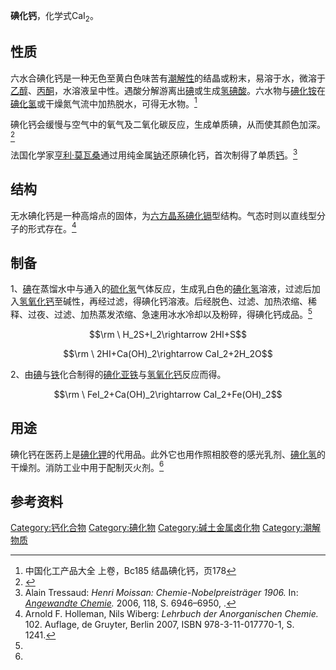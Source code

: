{{chembox
| Reference = <ref name="alfa">[http://www.alfa.com/content/msds/german/44254.pdf Sicherheitsdatenblatt (alfa-aesar)]{{Dead link|date=2019年11月 |bot=InternetArchiveBot |fix-attempted=yes }}, Stand 1. Juni 2009.</ref>
| Name = 碘化钙
| ImageFile = Cadmium-iodide-3D-balls.png
| ImageName = 碘化钙
| IUPACName = Calcium iodide
| Section1 = {{Chembox Identifiers
| CASNo = 10102-68-8
| CASNo_Ref = {{cascite|correct|CAS}}
| CASNo1 = 13640-62-5
| CASNo1_Comment =  (tetrahydrate) 
| CASNo1_Ref = {{cascite|changed|??}}
|  ChemSpiderID  =  59629
|  InChI  =  1/Ca.2HI/h;2*1H/q+2;;/p-2
|  SMILES  =  [Ca+2].[I-].[I-]
|  InChIKey  =  UNMYWSMUMWPJLR-NUQVWONBAC
|  CASOther  =  71626-98-7 (一水合物)<br>13640-62-5 (四水合物)<br>7774-34-7 (六水合物)
|  PubChem  =  66244
|  RTECS  =  EV1300000
|  ChemSpiderID_Ref  = {{chemspidercite|correct|chemspider}}|  UNII_Ref  = {{fdacite|correct|FDA}}|  UNII  =  8EKI9QEE2H
|  StdInChI_Ref  = {{stdinchicite|correct|chemspider}}|  StdInChI  =  1S/Ca.2HI/h;2*1H/q+2;;/p-2
|  StdInChIKey_Ref  = {{stdinchicite|correct|chemspider}}|  StdInChIKey  =  UNMYWSMUMWPJLR-UHFFFAOYSA-L
}}
| Section2 = {{Chembox Properties
| Formula = CaI<sub>2</sub>
| MolarMass1 = 293.887 g/mol (无水物) <br> 365.95 g/mol (四水合物)
| Appearance = 白色至淡黄色固体
| Density = 3.956 g/cm³<ref name="cond">
{{Citation
 | editor-last= Turner, Jr.
 | editor-first= Francis M.
 | year = 1920
 | title = The Condensed Chemical Dictionary
 | edition = 1st
 | publication-place = New York
 | publisher = Chemical Catalog Co.
 | pages = 127
 | url = http://books.google.com/books?id=y8y0XE0nsYEC&pg=PA127&dq=%22calcium+iodide%22+properties&as_brr=1&ei=lUhbR8iyIpDIiQHsqKW7BA | accessdate = 2007-12-08
}}</ref>
| Solubility = 64.6 g/100 mL (0 °C) <br> 66 g/100 mL (20 °C) <br> 81 g/100 mL (100 °C)
| SolOther = 可溶于[[醇|醇]]类和[[丙酮|丙酮]]
| MeltingPt = 779 °C (四水合物，脱水)
| BoilingPt = 1100 °C
 }}
| Section3 = {{Chembox Structure
|   Coordination = 八面体
|   CrystalStruct = 斜方，hP3，空间点群：P-3m1, No. 164
|   Dipole =
  }}
| Section7 = {{Chembox Hazards
| EUIndex = 刺激性 ('''Xi''')
| NFPA-H = 2
| NFPA-F = 0
| NFPA-R = 1
| RPhrases = {{R36/38}}
| SPhrases = {{S26}}
 }}
| Section8 = {{Chembox Related
| OtherAnions = [[氟化钙|氟化钙]]<br/>[[氯化钙|氯化钙]]<br/>[[溴化钙|溴化钙]]
| OtherCations = [[碘化镁|碘化镁]]<br/>[[碘化锶|碘化锶]]<br/>[[碘化钡|碘化钡]]
 }}
}}

'''碘化钙'''，化学式CaI<sub>2</sub>。

==性质==
六水合碘化钙是一种无色至黄白色味苦有[[潮解性|潮解性]]的结晶或粉末，易溶于水，微溶于[[乙醇|乙醇]]、[[丙酮|丙酮]]，水溶液呈中性。遇酸分解游离出[[碘|碘]]或生成[[氢碘酸|氢碘酸]]。六水物与[[碘化铵|碘化铵]]在[[碘化氢|碘化氢]]或干燥氮气流中加热脱水，可得无水物。<ref name="zghg">中国化工产品大全 上卷，Bc185 结晶碘化钙，页178</ref>

碘化钙会缓慢与空气中的氧气及二氧化碳反应，生成单质碘，从而使其颜色加深。<ref>{{Citation
 | last = Jones
 | first = Harry Clary 
 | author-link = 
 | last2 = 
 | first2 = 
 | publication-date =
 | date =
 | year = 1906
 | title = Principles of Inorganic Chemistry
 | edition =
 | volume =
 | series =
 | publication-place = New York
 | place = 
 | publisher = Macmillan
 | id =
 | isbn =
 | doi =
 | oclc =
 | pages = 365
 | url = http://books.google.com/books?id=zWE6AAAAMAAJ&pg=PA365&dq=%22calcium+iodide%22+subject:%22Chemistry,+Inorganic%22&as_brr=1&ei=RUJbR4z9I4yEiQGaw5X3Aw
 | accessdate = 2007-12-08
 | author2 = link
}}</ref>

法国化学家[[亨利·莫瓦桑|亨利·莫瓦桑]]通过用纯金属[[钠|钠]]还原碘化钙，首次制得了单质[[钙|钙]]。<ref>Alain Tressaud: ''Henri Moissan: Chemie-Nobelpreisträger 1906.'' In: ''[[Angewandte_Chemie|Angewandte Chemie]].'' 2006, 118, S. 6946–6950, {{DOI|10.1002/ange.200601600}}.</ref>

==结构==
无水碘化钙是一种高熔点的固体，为[[六方晶系|六方晶系]][[碘化镉|碘化镉]]型结构。气态时则以直线型分子的形式存在。<ref>Arnold F. Holleman, Nils Wiberg: ''Lehrbuch der Anorganischen Chemie.'' 102. Auflage, de Gruyter, Berlin 2007, ISBN 978-3-11-017770-1, S. 1241.</ref>

==制备==
1、[[碘|碘]]在蒸馏水中与通入的[[硫化氢|硫化氢]]气体反应，生成乳白色的[[碘化氢|碘化氢]]溶液，过滤后加入[[氢氧化钙|氢氧化钙]]至碱性，再经过滤，得碘化钙溶液。后经脱色、过滤、加热浓缩、稀释、过夜、过滤、加热蒸发浓缩、急速用冰水冷却以及粉碎，得碘化钙成品。<ref name="zghg" />
:<math>\rm \ H_2S+I_2\rightarrow 2HI+S</math>
:<math>\rm \ 2HI+Ca(OH)_2\rightarrow CaI_2+2H_2O</math>

2、由[[碘|碘]]与[[铁|铁]]化合制得的[[碘化亚铁|碘化亚铁]]与[[氢氧化钙|氢氧化钙]]反应而得。
:<math>\rm \ FeI_2+Ca(OH)_2\rightarrow CaI_2+Fe(OH)_2</math>

==用途==
碘化钙在医药上是[[碘化钾|碘化钾]]的代用品。此外它也用作照相胶卷的感光乳剂、[[碘化氢|碘化氢]]的干燥剂。消防工业中用于配制灭火剂。<ref name="zghg" />

==参考资料==
{{reflist}}

{{鈣化合物}}
{{碘化合物}}

[[Category:钙化合物|Category:钙化合物]]
[[Category:碘化物|Category:碘化物]]
[[Category:碱土金属卤化物|Category:碱土金属卤化物]]

[[Category:潮解物质|Category:潮解物质]]